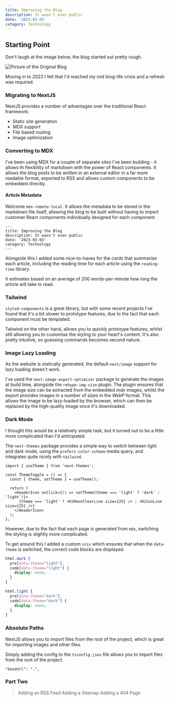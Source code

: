 ```yaml
---
title: Improving the Blog
description: It wasn't even public
date: '2023-03-03'
category: Technology
---
```


## Starting Point

Don't laugh at the image below, the blog started out pretty rough.

![Picture of the Original Blog](/articles/images/original_blog.png)

Moving in to 2023 I felt that I'd reached my mid blog-life crisis and a refresh was required.

### Migrating to NextJS

NextJS provides a number of advantages over the traditional React framework:
- Static site generation
- MDX support
- File based routing
- Image optimization

### Converting to MDX

I've been using MDX for a couple of separate sites I've been building - it allows th flexibility of markdown with the
power of React components. It allows the blog posts to be written in an external editor in a far more readable format,
exported to RSS and allows custom components to be embedded directly.

#### Article Metadata

Welcome `mdx-remote-local`. It allows the metadata to be stored in the markdown file itself, allowing the blog to be built without
having to import customer React components individually designed for each component.

```mdxjs {1-6}
---
title: Improving the Blog
description: It wasn't even public
date: '2023-03-03'
category: Technology
---
```

Alongside this I added some nice-to-haves for the cards that summarise each article, including the reading time for each article
using the `reading-time` library.

It estimates based on an average of 200 words-per-minute how long the article will take to read.

### Tailwind

`styled-components` is a great library, but with some recent projects I've found that it's a bit slower to prototype features,
due to the fact that each component must be templated.

Tailwind on the other hand, allows you to quickly prototype features, whilst still allowing you to customise the styling
to your heart's content. It's also pretty intuitive, so guessing commands becomes second nature.

### Image Lazy Loading

As the website is statically generated, the default `next/image` support for lazy loading doesn't work.

I've used the `next-image-export-optimizer` package to generate the images at build time, alongside the `rehype-img-size`
plugin. The plugin ensures that the image size can be extracted from the embedded *mdx* images, whilst the export provides images
in a number of sizes in the *WebP* format. This allows the image to be lazy-loaded by the browser, which can then be replaced
by the high-quality image once it's downloaded.

### Dark Mode

I thought this would be a relatively simple task, but it turned out to be a little more complicated than I'd anticipated.

The `next-themes` package provides a simple way to switch between light and dark mode, using the `prefers-color-scheme` media query,
and integrates quite nicely with `tailwind`.

```tsx {1-10}
import { useTheme } from 'next-themes';

const ThemeToggle = () => {
  const { theme, setTheme } = useTheme();

  return (
    <HeaderIcon onClick={() => setTheme(theme === 'light' ? 'dark' : 'light')}>
      {theme === 'light' ? <RiMoonClearLine size={25} /> : <RiSunLine size={25} />}
    </HeaderIcon>
  );
};
```

However, due to the fact that each page is generated from `mdx`, switching the styling is slightly more complicated.

To get around this I added a custom `scss` which ensures that when the `data-theme` is switched, the correct code blocks are
displayed.

```scss {1-12}
html.dark {
  pre[data-theme="light"],
  code[data-theme="light"] {
    display: none;
  }
}

html.light {
  pre[data-theme="dark"],
  code[data-theme="dark"] {
    display: none;
  }
}
```

### Absolute Paths

NextJS allows you to import files from the root of the project, which is great for importing images and other files.

Simply adding the config to the `tsconfig.json` file allows you to import files from the root of the project.
```
"baseUrl": ".",
```

### Part Two

> Adding an RSS Feed
> Adding a Sitemap
> Adding a 404 Page
